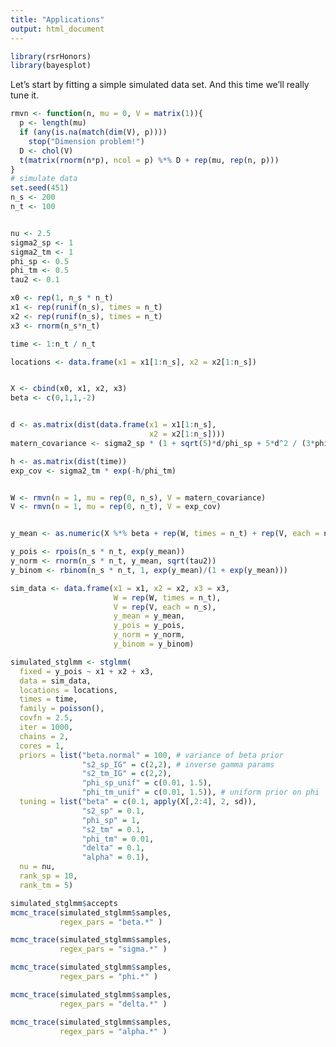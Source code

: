 ```yaml
---
title: "Applications"
output: html_document
---
```


```r
library(rsrHonors)
library(bayesplot)
```


Let's start by fitting a simple simulated data set. And this time we'll really tune it. 

```r
rmvn <- function(n, mu = 0, V = matrix(1)){
  p <- length(mu)
  if (any(is.na(match(dim(V), p))))
    stop("Dimension problem!")
  D <- chol(V)
  t(matrix(rnorm(n*p), ncol = p) %*% D + rep(mu, rep(n, p)))
}
# simulate data
set.seed(451)
n_s <- 200
n_t <- 100


nu <- 2.5
sigma2_sp <- 1
sigma2_tm <- 1
phi_sp <- 0.5
phi_tm <- 0.5
tau2 <- 0.1

x0 <- rep(1, n_s * n_t)
x1 <- rep(runif(n_s), times = n_t)
x2 <- rep(runif(n_s), times = n_t)
x3 <- rnorm(n_s*n_t)

time <- 1:n_t / n_t

locations <- data.frame(x1 = x1[1:n_s], x2 = x2[1:n_s])


X <- cbind(x0, x1, x2, x3)
beta <- c(0,1,1,-2)


d <- as.matrix(dist(data.frame(x1 = x1[1:n_s],
                               x2 = x2[1:n_s])))
matern_covariance <- sigma2_sp * (1 + sqrt(5)*d/phi_sp + 5*d^2 / (3*phi_sp^2)) * exp(-1*sqrt(5)*d/phi_sp)

h <- as.matrix(dist(time))
exp_cov <- sigma2_tm * exp(-h/phi_tm)


W <- rmvn(n = 1, mu = rep(0, n_s), V = matern_covariance)
V <- rmvn(n = 1, mu = rep(0, n_t), V = exp_cov)


y_mean <- as.numeric(X %*% beta + rep(W, times = n_t) + rep(V, each = n_s))

y_pois <- rpois(n_s * n_t, exp(y_mean))
y_norm <- rnorm(n_s * n_t, y_mean, sqrt(tau2))
y_binom <- rbinom(n_s * n_t, 1, exp(y_mean)/(1 + exp(y_mean)))

sim_data <- data.frame(x1 = x1, x2 = x2, x3 = x3,
                       W = rep(W, times = n_t),
                       V = rep(V, each = n_s),
                       y_mean = y_mean,
                       y_pois = y_pois,
                       y_norm = y_norm,
                       y_binom = y_binom)

```


```r
simulated_stglmm <- stglmm(
  fixed = y_pois ~ x1 + x2 + x3,
  data = sim_data,
  locations = locations,
  times = time,
  family = poisson(),
  covfn = 2.5,
  iter = 1000,
  chains = 2,
  cores = 1,
  priors = list("beta.normal" = 100, # variance of beta prior
                "s2_sp_IG" = c(2,2), # inverse gamma params
                "s2_tm_IG" = c(2,2),
                "phi_sp_unif" = c(0.01, 1.5),
                "phi_tm_unif" = c(0.01, 1.5)), # uniform prior on phi
  tuning = list("beta" = c(0.1, apply(X[,2:4], 2, sd)),
                "s2_sp" = 0.1,
                "phi_sp" = 1,
                "s2_tm" = 0.1,
                "phi_tm" = 0.01,
                "delta" = 0.1,
                "alpha" = 0.1),
  nu = nu,
  rank_sp = 10,
  rank_tm = 5)
```
```r
simulated_stglmm$accepts
mcmc_trace(simulated_stglmm$samples,
           regex_pars = "beta.*" )

mcmc_trace(simulated_stglmm$samples,
           regex_pars = "sigma.*" )

mcmc_trace(simulated_stglmm$samples,
           regex_pars = "phi.*" )

mcmc_trace(simulated_stglmm$samples,
           regex_pars = "delta.*" )

mcmc_trace(simulated_stglmm$samples,
           regex_pars = "alpha.*" )
```

